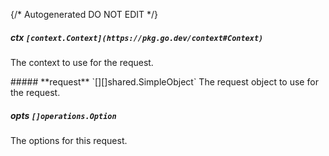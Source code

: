 {/* Autogenerated DO NOT EDIT  */}

##### **ctx** `[context.Context](https://pkg.go.dev/context#Context)`
The context to use for the request.

<Collapsible>
    ##### **request** `[][]shared.SimpleObject`
    The request object to use for the request.
    <Collapsible.Break/>
    <SimpleObject/>
</Collapsible>

##### **opts** `[]operations.Option`
The options for this request.

